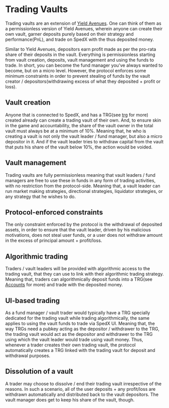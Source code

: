 # Trading Vaults

Trading vaults are an extension of [Yield Avenues](/yield-avenues). One can think of them as a permissionless version of Yield Avenues,
wherein anyone can create their own vault, garner deposits purely based on their strategy and performance(PnL), and trade on SpedX with the
thus deposited money.

Similar to Yield Avenues, depositors earn profit made as per the pro-rata share of their deposits in the vault. Everything is
permissionless starting from vault creation, deposits, vault management and using the funds to trade. In short, you can become the fund
manager you've always wanted to become, but on a micro level. However, the protocol enforces some minimum constraints in order to prevent
stealing of funds by the vault creator / depositors(withdrawing excess of what they deposited + profit or loss).

## Vault creation

Anyone that is connected to SpedX, and has a TRG(see [trg](/dex-concepts/trg) for more) created already can create a trading vault of their own.
And, to ensure skin in the game and accountability, the share of the vault owner in the total vault must always be at a minimum of 10%. Meaning that,
he who is creating a vault is not only the vault leader / fund manager, but also a micro depositor in it. And if the vault leader tries
to withdraw capital from the vault that puts his share of the vault below 10%, the action would be voided.

## Vault management

Trading vaults are fully permissionless meaning that vault leaders / fund managers are free to use these in funds in any form of trading activities,
with no restriction from the protocol-side. Meaning that, a vault leader can run market making strategies, directional strategies, liquidator strategies,
or any strategy that he wishes to do.

## Protocol-enforced constraints

The only constraint enforced by the protocol is the withdrawal of deposited assets, in order to ensure that the vault leader, driven by his
malicious motivations, does not steal user funds, or a user does not withdraw amount in the excess of principal amount + profit/loss.

## Algorithmic trading

Traders / vault leaders will be provided with algorithmic access to the trading vault, that they can use to link with their algorithmic trading strategy.
Meaning that, traders can algorithmically deposit funds into a TRG(see [Accounts](/dex-concepts/accounts) for more) and trade with the deposited money.

## UI-based trading

As a fund manager / vault trader would typically have a TRG specially dedicated for the trading vault while trading algorithmically, the same applies
to using the vault funds to trade via SpedX UI. Meaning that, the way TRGs need a pubkey acting as the depositor / withdrawer to the TRG, the trading vault would
act as the depositor and withdrawer to the TRG using which the vault leader would trade using vault money. Thus, whenever a trader
creates their own trading vault, the protocol automatically creates a TRG linked with the trading vault for deposit and withdrawal purposes.

## Dissolution of a vault

A trader may choose to dissolve / end their trading vault irrespective of the reasons. In such a scenario, all of the user deposits + any profit/loss
are withdrawn automatically and distributed back to the vault depositors. The vault manager does get to keep his share of the vault, though.
